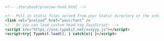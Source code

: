 ```html
<!-- .storybook/preview-head.html -->

<!-- Pull in static files served from your Static directory or the internet -->
<link rel=”preload” href=”your/font” />
<!-- Or you can load custom head-tag JavaScript: -->
<script src="https://use.typekit.net/xxxyyy.js"></script>
<script>try{ Typekit.load(); } catch(e){ }</script>

```
